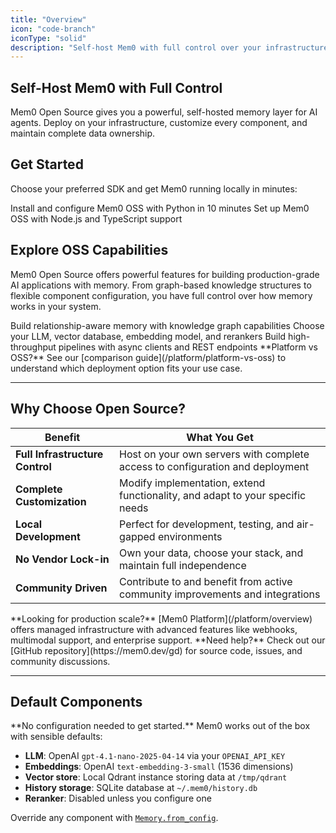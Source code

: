 ```yaml
---
title: "Overview"
icon: "code-branch"
iconType: "solid"
description: "Self-host Mem0 with full control over your infrastructure and data"
---
```


## Self-Host Mem0 with Full Control

Mem0 Open Source gives you a powerful, self-hosted memory layer for AI agents. Deploy on your infrastructure, customize every component, and maintain complete data ownership.

## Get Started

Choose your preferred SDK and get Mem0 running locally in minutes:

<CardGroup cols={2}>
  <Card title="Python Quickstart" icon="python" href="/open-source/python-quickstart">
    Install and configure Mem0 OSS with Python in 10 minutes
  </Card>

  <Card title="Node.js Quickstart" icon="node" href="/open-source/node-quickstart">
    Set up Mem0 OSS with Node.js and TypeScript support
  </Card>
</CardGroup>

## Explore OSS Capabilities

Mem0 Open Source offers powerful features for building production-grade AI applications with memory. From graph-based knowledge structures to flexible component configuration, you have full control over how memory works in your system.

<CardGroup cols={3}>
  <Card title="Graph Memory" icon="network-wired" href="/open-source/graph_memory/overview">
    Build relationship-aware memory with knowledge graph capabilities
  </Card>

  <Card title="Component Configuration" icon="sliders" href="/open-source/configuration">
    Choose your LLM, vector database, embedding model, and rerankers
  </Card>

  <Card title="REST API" icon="bolt" href="/open-source/features/rest-api">
    Build high-throughput pipelines with async clients and REST endpoints
  </Card>
</CardGroup>

<Note>
**Platform vs OSS?** See our [comparison guide](/platform/platform-vs-oss) to understand which deployment option fits your use case.
</Note>

---

## Why Choose Open Source?

| Benefit | What You Get |
|---------|--------------|
| **Full Infrastructure Control** | Host on your own servers with complete access to configuration and deployment |
| **Complete Customization** | Modify implementation, extend functionality, and adapt to your specific needs |
| **Local Development** | Perfect for development, testing, and air-gapped environments |
| **No Vendor Lock-in** | Own your data, choose your stack, and maintain full independence |
| **Community Driven** | Contribute to and benefit from active community improvements and integrations |

<Info>
**Looking for production scale?** [Mem0 Platform](/platform/overview) offers managed infrastructure with advanced features like webhooks, multimodal support, and enterprise support.
</Info>

<Note>
**Need help?** Check out our [GitHub repository](https://mem0.dev/gd) for source code, issues, and community discussions.
</Note>

---

## Default Components

<Note>
**No configuration needed to get started.** Mem0 works out of the box with sensible defaults:

- **LLM**: OpenAI `gpt-4.1-nano-2025-04-14` via your `OPENAI_API_KEY`
- **Embeddings**: OpenAI `text-embedding-3-small` (1536 dimensions)
- **Vector store**: Local Qdrant instance storing data at `/tmp/qdrant`
- **History storage**: SQLite database at `~/.mem0/history.db`
- **Reranker**: Disabled unless you configure one

Override any component with [`Memory.from_config`](/open-source/configuration).
</Note>
